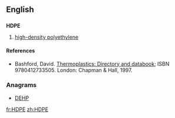 ==English==

==={{initialism-old|en}}===
'''HDPE'''

# {{context|organic compound|lang=en}} [[w:High density polyethylene|high-density polyethylene]]

====References====
* Bashford, David.  [http://books.google.com/books?id=ycLq-EYaE0QC&dq=a.+schulman&source=gbs_navlinks_s Thermoplastics: Directory and databook]; ISBN 9780412733505. London: Chapman & Hall, 1997.

===Anagrams===
* [[DEHP#English|DEHP]]

[[fr:HDPE]]
[[zh:HDPE]]